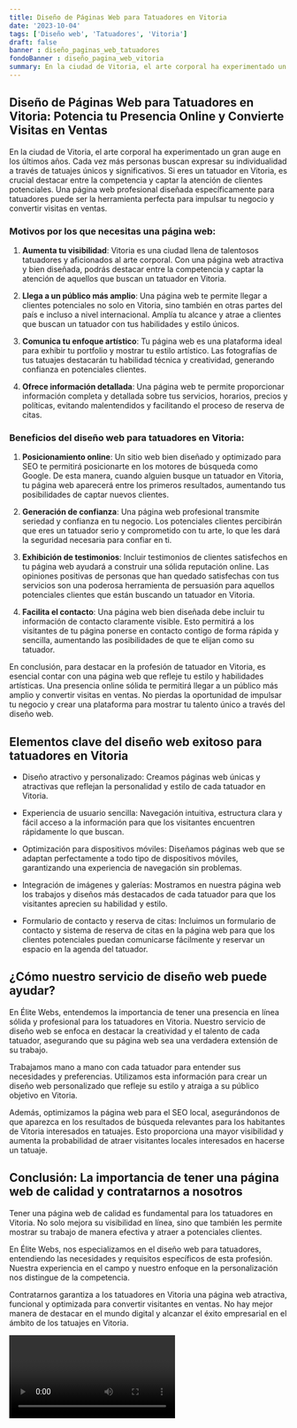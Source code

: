 ```yaml
---
title: Diseño de Páginas Web para Tatuadores en Vitoria
date: '2023-10-04'
tags: ['Diseño web', 'Tatuadores', 'Vitoria']
draft: false
banner : diseño_paginas_web_tatuadores
fondoBanner : diseño_pagina_web_vitoria
summary: En la ciudad de Vitoria, el arte corporal ha experimentado un gran auge en los últimos años. Cada vez más personas buscan expresar su individualidad a través de tatuajes únicos y significativos. Si eres un tatuador en Vitoria, es crucial destacar entre la competencia y captar la atención de clientes potenciales. Una página web profesional diseñada específicamente para tatuadores puede ser la herramienta perfecta para impulsar tu negocio y convertir visitas en ventas.
---
```


## Diseño de Páginas Web para Tatuadores en Vitoria: Potencia tu Presencia Online y Convierte Visitas en Ventas

En la ciudad de Vitoria, el arte corporal ha experimentado un gran auge en los últimos años. Cada vez más personas buscan expresar su individualidad a través de tatuajes únicos y significativos. Si eres un tatuador en Vitoria, es crucial destacar entre la competencia y captar la atención de clientes potenciales. Una página web profesional diseñada específicamente para tatuadores puede ser la herramienta perfecta para impulsar tu negocio y convertir visitas en ventas.

### Motivos por los que necesitas una página web:

1. **Aumenta tu visibilidad**: Vitoria es una ciudad llena de talentosos tatuadores y aficionados al arte corporal. Con una página web atractiva y bien diseñada, podrás destacar entre la competencia y captar la atención de aquellos que buscan un tatuador en Vitoria.

2. **Llega a un público más amplio**: Una página web te permite llegar a clientes potenciales no solo en Vitoria, sino también en otras partes del país e incluso a nivel internacional. Amplía tu alcance y atrae a clientes que buscan un tatuador con tus habilidades y estilo únicos.

3. **Comunica tu enfoque artístico**: Tu página web es una plataforma ideal para exhibir tu portfolio y mostrar tu estilo artístico. Las fotografías de tus tatuajes destacarán tu habilidad técnica y creatividad, generando confianza en potenciales clientes.

4. **Ofrece información detallada**: Una página web te permite proporcionar información completa y detallada sobre tus servicios, horarios, precios y políticas, evitando malentendidos y facilitando el proceso de reserva de citas.

### Beneficios del diseño web para tatuadores en Vitoria:

1. **Posicionamiento online**: Un sitio web bien diseñado y optimizado para SEO te permitirá posicionarte en los motores de búsqueda como Google. De esta manera, cuando alguien busque un tatuador en Vitoria, tu página web aparecerá entre los primeros resultados, aumentando tus posibilidades de captar nuevos clientes.

2. **Generación de confianza**: Una página web profesional transmite seriedad y confianza en tu negocio. Los potenciales clientes percibirán que eres un tatuador serio y comprometido con tu arte, lo que les dará la seguridad necesaria para confiar en ti.

3. **Exhibición de testimonios**: Incluir testimonios de clientes satisfechos en tu página web ayudará a construir una sólida reputación online. Las opiniones positivas de personas que han quedado satisfechas con tus servicios son una poderosa herramienta de persuasión para aquellos potenciales clientes que están buscando un tatuador en Vitoria.

4. **Facilita el contacto**: Una página web bien diseñada debe incluir tu información de contacto claramente visible. Esto permitirá a los visitantes de tu página ponerse en contacto contigo de forma rápida y sencilla, aumentando las posibilidades de que te elijan como su tatuador.

En conclusión, para destacar en la profesión de tatuador en Vitoria, es esencial contar con una página web que refleje tu estilo y habilidades artísticas. Una presencia online sólida te permitirá llegar a un público más amplio y convertir visitas en ventas. No pierdas la oportunidad de impulsar tu negocio y crear una plataforma para mostrar tu talento único a través del diseño web.

<GifSeo />

<Cta />

## Elementos clave del diseño web exitoso para tatuadores en Vitoria

- Diseño atractivo y personalizado: Creamos páginas web únicas y atractivas que reflejan la personalidad y estilo de cada tatuador en Vitoria.

- Experiencia de usuario sencilla: Navegación intuitiva, estructura clara y fácil acceso a la información para que los visitantes encuentren rápidamente lo que buscan.

- Optimización para dispositivos móviles: Diseñamos páginas web que se adaptan perfectamente a todo tipo de dispositivos móviles, garantizando una experiencia de navegación sin problemas.

- Integración de imágenes y galerías: Mostramos en nuestra página web los trabajos y diseños más destacados de cada tatuador para que los visitantes aprecien su habilidad y estilo.

- Formulario de contacto y reserva de citas: Incluimos un formulario de contacto y sistema de reserva de citas en la página web para que los clientes potenciales puedan comunicarse fácilmente y reservar un espacio en la agenda del tatuador.

## ¿Cómo nuestro servicio de diseño web puede ayudar?

En Élite Webs, entendemos la importancia de tener una presencia en línea sólida y profesional para los tatuadores en Vitoria. Nuestro servicio de diseño web se enfoca en destacar la creatividad y el talento de cada tatuador, asegurando que su página web sea una verdadera extensión de su trabajo.

Trabajamos mano a mano con cada tatuador para entender sus necesidades y preferencias. Utilizamos esta información para crear un diseño web personalizado que refleje su estilo y atraiga a su público objetivo en Vitoria.

Además, optimizamos la página web para el SEO local, asegurándonos de que aparezca en los resultados de búsqueda relevantes para los habitantes de Vitoria interesados en tatuajes. Esto proporciona una mayor visibilidad y aumenta la probabilidad de atraer visitantes locales interesados en hacerse un tatuaje.

## Conclusión: La importancia de tener una página web de calidad y contratarnos a nosotros

Tener una página web de calidad es fundamental para los tatuadores en Vitoria. No solo mejora su visibilidad en línea, sino que también les permite mostrar su trabajo de manera efectiva y atraer a potenciales clientes.

En Élite Webs, nos especializamos en el diseño web para tatuadores, entendiendo las necesidades y requisitos específicos de esta profesión. Nuestra experiencia en el campo y nuestro enfoque en la personalización nos distingue de la competencia.

Contratarnos garantiza a los tatuadores en Vitoria una página web atractiva, funcional y optimizada para convertir visitantes en ventas. No hay mejor manera de destacar en el mundo digital y alcanzar el éxito empresarial en el ámbito de los tatuajes en Vitoria.

<Video />

<CtaBot job='Tatuadores' city='Vitoria'/>

<Gmaps query='Vitoria+españa+maps' />